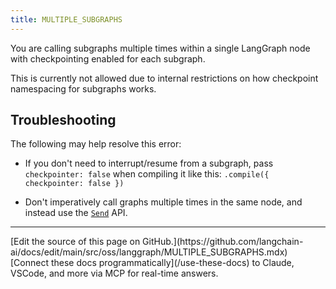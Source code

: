 ```yaml
---
title: MULTIPLE_SUBGRAPHS
---
```




You are calling subgraphs multiple times within a single LangGraph node with checkpointing enabled for each subgraph.

This is currently not allowed due to internal restrictions on how checkpoint namespacing for subgraphs works.

## Troubleshooting

The following may help resolve this error:



* If you don't need to interrupt/resume from a subgraph, pass `checkpointer: false` when compiling it like this: `.compile({ checkpointer: false })`


* Don't imperatively call graphs multiple times in the same node, and instead use the [`Send`](/oss/javascript/langgraph/graph-api#send) API.

---

<Callout icon="pen-to-square" iconType="regular">
    [Edit the source of this page on GitHub.](https://github.com/langchain-ai/docs/edit/main/src/oss/langgraph/MULTIPLE_SUBGRAPHS.mdx)
</Callout>
<Tip icon="terminal" iconType="regular">
    [Connect these docs programmatically](/use-these-docs) to Claude, VSCode, and more via MCP for    real-time answers.
</Tip>
